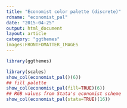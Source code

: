 ```yaml
---
title: "Economist color palette (discrete)"
rdname: "economist_pal"
date: "2015-04-25"
output: html_document
layout: article
category: "ggthemes"
images:FRONTFOMATTER_IMAGES
---
```


```r
library(ggthemes)
```

```r
library(scales)
show_col(economist_pal()(6))
## fill palette
show_col(economist_pal(fill=TRUE)(6))
## RGB values from Stata's economist scheme
show_col(economist_pal(stata=TRUE)(16))



```